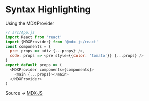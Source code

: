 # Syntax Highlighting

Using the MDXProvider
```javascript
// src/App.js
import React from 'react'
import {MDXProvider} from '@mdx-js/react'
const components = {
  pre: props => <div {...props} />,
  code: props => <pre style={{color: 'tomato'}} {...props} />
}
export default props => (
  <MDXProvider components={components}>
    <main {...props}></main>
  </MDXProvider>
)
```

Source -> [MDXJS](https://mdxjs.com/guides/syntax-highlighting)